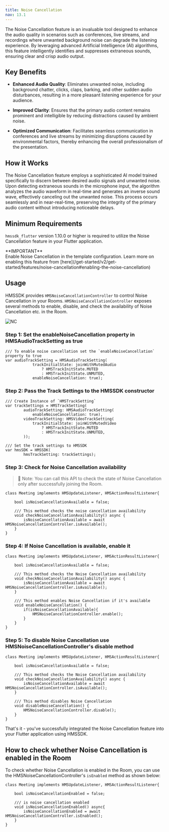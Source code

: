 ```yaml
---
title: Noise Cancellation
nav: 13.1
---
```


The Noise Cancellation feature is an invaluable tool designed to enhance the audio quality in scenarios such as conferences, live streams, and recordings where unwanted background noise can degrade the listening experience. By leveraging advanced Artificial Intelligence (AI) algorithms, this feature intelligently identifies and suppresses extraneous sounds, ensuring clear and crisp audio output.

## Key Benefits

- **Enhanced Audio Quality**: Eliminates unwanted noise, including background chatter, clicks, claps, barking, and other sudden audio disturbances, resulting in a more pleasant listening experience for your audience.

- **Improved Clarity**: Ensures that the primary audio content remains prominent and intelligible by reducing distractions caused by ambient noise.

- **Optimized Communication**: Facilitates seamless communication in conferences and live streams by minimizing disruptions caused by environmental factors, thereby enhancing the overall professionalism of the presentation.

## How it Works

The Noise Cancellation feature employs a sophisticated AI model trained specifically to discern between desired audio signals and unwanted noise. Upon detecting extraneous sounds in the microphone input, the algorithm analyzes the audio waveform in real-time and generates an inverse sound wave, effectively canceling out the unwanted noise. This process occurs seamlessly and in near-real-time, preserving the integrity of the primary audio content without introducing noticeable delays.

## Minimum Requirements

`hmssdk_flutter` version 1.10.0 or higher is required to utilize the Noise Cancellation feature in your Flutter application.

<Note type='warning'>
**IMPORTANT** <br/>
Enable Noise Cancellation in the template configuration. Learn more on enabling this feature from [here](/get-started/v2/get-started/features/noise-cancellation#enabling-the-noise-cancellation)
</Note>

## Usage

HMSSDK provides `HMSNoiseCancellationController` to control Noise Cancellation in your Rooms. `HMSNoiseCancellationController` exposes several methods to enable, disable, and check the availability of Noise Cancellation etc. in the Room.

![NC](/docs/v2/flutter-nc.png)

<div className="steps-container">

### Step 1: Set the enableNoiseCancellation property in HMSAudioTrackSetting as true

```dart{6}
/// To enable noise cancellation set the `enableNoiseCancellation` property to true
var audioTrackSetting = HMSAudioTrackSetting(
            trackInitialState: joinWithMutedAudio
                ? HMSTrackInitState.MUTED
                : HMSTrackInitState.UNMUTED,
            enableNoiseCancellation: true);
```

### Step 2: Pass the Track Settings to the HMSSDK constructor

```dart{4}
/// Create Instance of `HMSTrackSetting`
var trackSettings = HMSTrackSetting(
        audioTrackSetting: HMSAudioTrackSetting(
            enableNoiseCancellation: true),
        videoTrackSetting: HMSVideoTrackSetting(
            trackInitialState: joinWithMutedVideo
                ? HMSTrackInitState.MUTED
                : HMSTrackInitState.UNMUTED,
        ));

/// Set the track settings to HMSSDK
var hmsSDK = HMSSDK(
        hmsTrackSetting: trackSettings);
```

### Step 3: Check for Noise Cancellation availability

> 🔑 Note: You can call this API to check the state of Noise Cancellation only after successfully joining the Room.

```dart{7}
class Meeting implements HMSUpdateListener, HMSActionResultListener{

    bool isNoiseCancellationAvailable = false;

    /// This method checks the noise cancellation availability
    void checkNoiseCancellationAvailability() async {
        isNoiseCancellationAvailable = await HMSNoiseCancellationController.isAvailable();
    }
}
```

### Step 4: If Noise Cancellation is available, enable it

```dart{13}
class Meeting implements HMSUpdateListener, HMSActionResultListener{

    bool isNoiseCancellationAvailable = false;

    /// This method checks the Noise Cancellation availability
    void checkNoiseCancellationAvailability() async {
        isNoiseCancellationAvailable = await HMSNoiseCancellationController.isAvailable();
    }

    /// This method enables Noise Cancellation if it's available
    void enableNoiseCancellation() {
        if(isNoiseCancellationAvailable){
            HMSNoiseCancellationController.enable();
        }
    }
}
```

### Step 5: To disable Noise Cancellation use HMSNoiseCancellationController's disable method

```dart{12}
class Meeting implements HMSUpdateListener, HMSActionResultListener{

    bool isNoiseCancellationAvailable = false;

    /// This method checks the Noise Cancellation availability
    void checkNoiseCancellationAvailability() async {
        isNoiseCancellationAvailable = await HMSNoiseCancellationController.isAvailable();
    }

    /// This method disables Noise Cancellation
    void disableNoiseCancellation() {
        HMSNoiseCancellationController.disable();
    }
}
```
</div>

That's it - you've successfully integrated the Noise Cancellation feature into your Flutter application using HMSSDK.

## How to check whether Noise Cancellation is enabled in the Room

To check whether Noise Cancellation is enabled in the Room, you can use the HMSNoiseCancellationController's `isEnabled` method as shown below:

```dart{7}
class Meeting implements HMSUpdateListener, HMSActionResultListener{

    bool isNoiseCancellationEnabled = false;

    /// is noise cancellation enabled
    void isNoiseCancellationEnabled() async{
        isNoiseCancellationEnabled = await HMSNoiseCancellationController.isEnabled();
    }
}
```